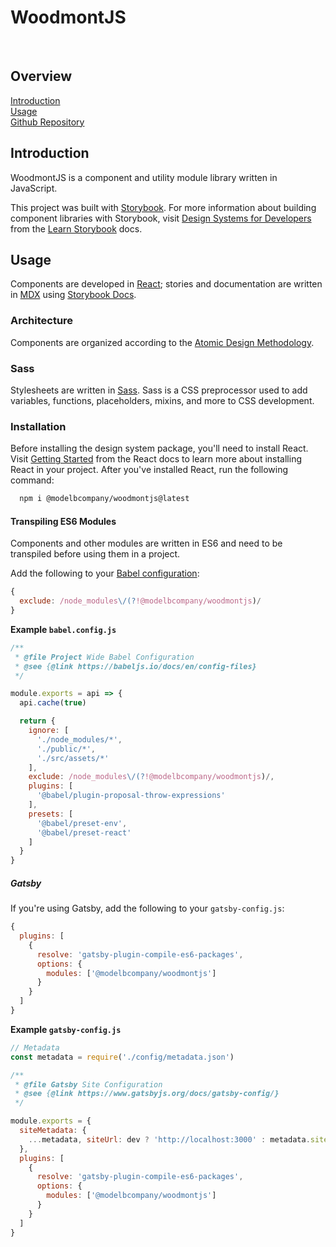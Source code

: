 <!-- Packages -->

<!-- Initialize -->
<Meta title='Getting Started/Welcome' />

# WoodmontJS

<br/>

## Overview

[Introduction](#introduction)  
[Usage](#usage)  
[Github Repository](https://woodmontjs.modelb.now.sh/repo)  

## Introduction

WoodmontJS is a component and utility module library written in JavaScript.

This project was built with [Storybook][2]. For more information about building
component libraries with Storybook, visit [Design Systems for Developers][3] from the [Learn Storybook][4] docs.

[1]: https://www.learnstorybook.com/design-systems-for-developers/react/en/introduction/
[2]: https://storybook.js.org/
[3]: https://www.learnstorybook.com/design-systems-for-developers
[4]: https://www.learnstorybook.com

## Usage

Components are developed in [React][1]; stories and documentation are written in
[MDX][2] using [Storybook Docs][3].

[1]: https://reactjs.org/
[2]: https://mdxjs.com/
[3]: https://github.com/storybookjs/storybook/tree/master/addons/docs

### Architecture

Components are organized according to the [Atomic Design Methodology][1].

[1]: https://atomicdesign.bradfrost.com/chapter-2/

### Sass

Stylesheets are written in [Sass][1]. Sass is a CSS preprocessor used
to add variables, functions, placeholders, mixins, and more to CSS development.

[1]: https://sass-lang.com/

### Installation

Before installing the design system package, you'll need to install React. Visit
[Getting Started][1] from the React docs to learn more about installing React in
your project. After you've installed React, run the following command:

```bash
  npm i @modelbcompany/woodmontjs@latest
```

[1]: https://reactjs.org/docs/getting-started.html

#### Transpiling ES6 Modules

Components and other modules are written in ES6 and need to be transpiled before
using them in a project. 

Add the following to your [Babel configuration][1]:

```javascript
{
  exclude: /node_modules\/(?!@modelbcompany/woodmontjs)/
}
```

**Example `babel.config.js`**

```javascript
/**
 * @file Project Wide Babel Configuration
 * @see {@link https://babeljs.io/docs/en/config-files}
 */

module.exports = api => {
  api.cache(true)

  return {
    ignore: [
      './node_modules/*',
      './public/*',
      './src/assets/*'
    ],
    exclude: /node_modules\/(?!@modelbcompany/woodmontjs)/,
    plugins: [
      '@babel/plugin-proposal-throw-expressions'
    ],
    presets: [
      '@babel/preset-env',
      '@babel/preset-react'
    ]
  }
}
```

##### Gatsby

If you're using Gatsby, add the following to your `gatsby-config.js`:

```javascript
{
  plugins: [
    {
      resolve: 'gatsby-plugin-compile-es6-packages',
      options: {
        modules: ['@modelbcompany/woodmontjs']
      }
    }
  ]
}
```

**Example `gatsby-config.js`**

```javascript
// Metadata
const metadata = require('./config/metadata.json')

/**
 * @file Gatsby Site Configuration
 * @see {@link https://www.gatsbyjs.org/docs/gatsby-config/}
 */

module.exports = {
  siteMetadata: {
    ...metadata, siteUrl: dev ? 'http://localhost:3000' : metadata.siteUrl
  },
  plugins: [
    {
      resolve: 'gatsby-plugin-compile-es6-packages',
      options: {
        modules: ['@modelbcompany/woodmontjs']
      }
    }
  ]
}
```

[1]: https://babeljs.io/docs/en/configuration
